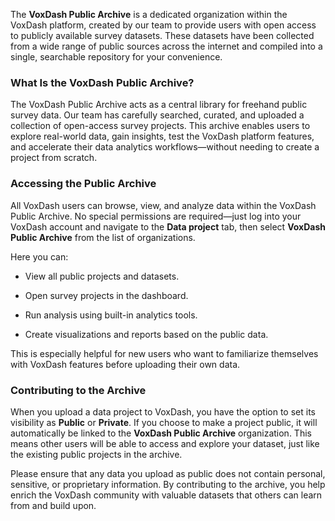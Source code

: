 The **VoxDash Public Archive** is a dedicated organization within the VoxDash platform, created by our team to provide users with open access to publicly available survey datasets. These datasets have been collected from a wide range of public sources across the internet and compiled into a single, searchable repository for your convenience.

### **What Is the VoxDash Public Archive?**

The VoxDash Public Archive acts as a central library for freehand public survey data. Our team has carefully searched, curated, and uploaded a collection of open-access survey projects. This archive enables users to explore real-world data, gain insights, test the VoxDash platform features, and accelerate their data analytics workflows—without needing to create a project from scratch.

### **Accessing the Public Archive**

All VoxDash users can browse, view, and analyze data within the VoxDash Public Archive. No special permissions are required—just log into your VoxDash account and navigate to the **Data project**  tab, then select **VoxDash Public Archive** from the list of organizations.

Here you can:

* View all public projects and datasets.

* Open survey projects in the dashboard.

* Run analysis using built-in analytics tools.

* Create visualizations and reports based on the public data.

This is especially helpful for new users who want to familiarize themselves with VoxDash features before uploading their own data.

### **Contributing to the Archive**

When you upload a data project to VoxDash, you have the option to set its visibility as **Public** or **Private**. If you choose to make a project public, it will automatically be linked to the **VoxDash Public Archive** organization. This means other users will be able to access and explore your dataset, just like the existing public projects in the archive.

Please ensure that any data you upload as public does not contain personal, sensitive, or proprietary information. By contributing to the archive, you help enrich the VoxDash community with valuable datasets that others can learn from and build upon.